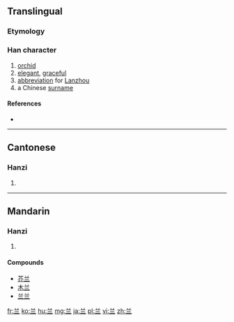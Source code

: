 {{also|蘭}}
==Translingual==

===Etymology===
{{Han simp|蘭|t=兰}}

===Han character===
{{Han char|rn=12|rad=八|as=03|sn=5|four=|canj=廿一一 (TMM)|ids=⿱[[丷]][[三]]}}

# [[orchid]]
# [[elegant]], [[graceful]]
# [[abbreviation]] for [[Lanzhou]]
# a Chinese [[surname]]

====References====
* {{Han ref|kx=0078.021|hdz=10242.020|uh=5170|ud=20848}}

----

==Cantonese==

===Hanzi===
{{yue-hanzi|jyut=|y=laan4|tra=蘭}}

# {{defn|lang=yue|sort=八03}}

----

==Mandarin==

===Hanzi===
{{cmn-hanzi|tra=蘭|pin=[[lán]] ([[lan2]])|wg=lan<sup>2</sup>}}

# {{defn|lang=cmn|sort=八03}}

====Compounds====
* [[芥兰]]
* [[木兰]]
* [[兰兰]]

[[fr:兰]]
[[ko:兰]]
[[hu:兰]]
[[mg:兰]]
[[ja:兰]]
[[pl:兰]]
[[vi:兰]]
[[zh:兰]]